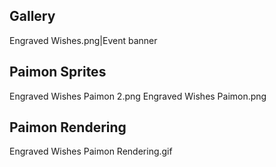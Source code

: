 {{Event Tabs}}
==Gallery==
<gallery>
Engraved Wishes.png|Event banner
</gallery>

==Paimon Sprites==
<gallery>
Engraved Wishes Paimon 2.png
Engraved Wishes Paimon.png
</gallery>

==Paimon Rendering==
<gallery>
Engraved Wishes Paimon Rendering.gif
</gallery>